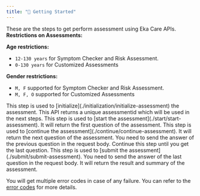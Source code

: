 ```yaml
---
title: "🚀 Getting Started"
---
```


These are the steps to get perform assessment using Eka Care APIs.
<Warning>
  **Restrictions on Assessments:**<br/>

  **Age restrictions:**<br/>
  - `12-130 years` for Symptom Checker and Risk Assessment.  
  - `0-130 years` for Customized Assessments  

  **Gender restrictions:**  
  - `M, F` supported for Symptom Checker and Risk Assessment.
  - `M, F, O` supported for Customized Assessments
</Warning>
    
<Steps>
  <Step title="Initialization">
    This step is used to [initialize](./initialization/initialize-assessment) the assessment. This API returns a unique assessmentid which will be used in the next steps.
  </Step>
  <Step title="Start Assessment">
    This step is used to [start the assessment](./start/start-assessment). It will return the first question of the assessment.
  </Step>
  <Step title="Continue Assessment">
    This step is used to [continue the assessment](./continue/continue-assessment). It will return the next question of the assessment. You need to send the answer of the previous question in the request body. Continue this step until you get the last question.
  </Step>
  <Step title="Submit Assessment">
    This step is used to [submit the assessment](./submit/submit-assessment). You need to send the answer of the last question in the request body. It will return the result and summary of the assessment.
  </Step>
</Steps>

You will get multiple error codes in case of any failure. You can refer to the [error codes](/api-reference/general-tools/assessment/error-codes) for more details.
